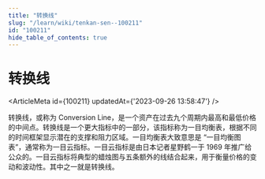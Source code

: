 ```yaml
---
title: "转换线"
slug: "/learn/wiki/tenkan-sen--100211"
id: "100211"
hide_table_of_contents: true
---
```



# 转换线

<ArticleMeta id={100211} updatedAt={'2023-09-26 13:58:47'} />
<div className='border-solid border-b border-t-0 my-4 border-[var(--ifm-color-gray-300)]' />

转换线，或称为 Conversion Line，是一个资产在过去九个周期内最高和最低价格的中间点。转换线是一个更大指标中的一部分，该指标称为一目均衡表，根据不同的时间框架显示潜在的支撑和阻力区域。一目均衡表大致意思是 “一目均衡图表”，通常称为一目云指标。一目云指标是由日本记者星野鹤一于 1969 年推广给公众的。一目云指标将典型的蜡烛图与五条额外的线结合起来，用于衡量价格的变动和波动性。其中之一就是转换线。

